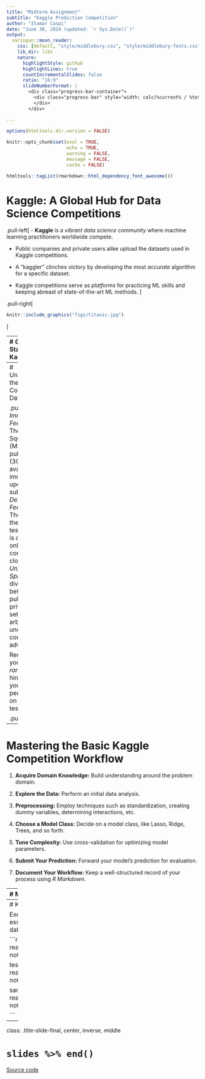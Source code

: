 ```yaml
---
title: "Midterm Assignment"
subtitle: "Kaggle Prediction Competition"
author: "Itamar Caspi"
date: "June 30, 2024 (updated: `r Sys.Date()`)"
output:
  xaringan::moon_reader:
    css: [default, "style/middlebury.css", "style/middlebury-fonts.css"]
    lib_dir: libs
    nature:
      highlightStyle: github
      highlightLines: true
      countIncrementalSlides: false
      ratio: "16:9"
      slideNumberFormat: |
        <div class="progress-bar-container">
          <div class="progress-bar" style="width: calc(%current% / %total% * 100%);">
          </div>
        </div>
      
---
```


```r
options(htmltools.dir.version = FALSE)

knitr::opts_chunk$set(eval = TRUE,
                      echo = TRUE,
                      warning = FALSE,
                      message = FALSE,
                      cache = FALSE)

htmltools::tagList(rmarkdown::html_dependency_font_awesome())
```
# Kaggle: A Global Hub for Data Science Competitions

.pull-left[
- **Kaggle** is a *vibrant data science community* where machine learning practitioners worldwide compete.

- Public companies and private users alike upload the datasets used in Kaggle competitions.

- A "kaggler" clinches victory by developing the most *accurate* algorithm for a specific dataset.

- Kaggle competitions serve as *platforms* for practicing ML skills and keeping abreast of state-of-the-art ML methods.
]


.pull-right[


```r
knitr::include_graphics("figs/titanic.jpg")
```
]

---
# Getting Started with Kaggle

.pull-left[
1. **Step One:** Visit [www.kaggle.com](www.kaggle.com) and sign-up.

2. **Step Two:** Navigate to the ml4econ course competition (link on Moodle)

3. **Step Three:** Thoroughly review the competition details including objectives, deadlines, data, evaluation criteria, submission rules, and so on.
]

.pull-right[
```r
knitr::include_graphics("figs/ml4econ-kaggle.png")
```
]


---
# Understanding the Kaggle Competition Data Structure

.pull-left[
- *Immediate Feedback:* The Mean Squared Error (MSE) for the public test set (30%) is available immediately upon submission.
- *Delayed Feedback:* The MSE for the private test set (70%) is disclosed only after the competition closes.
- *Unpredictable Split:* The division between the public and private test sets is arbitrary and undisclosed to competitors in advance.

Remember, your *final ranking* hinges on your performance on the *private* test set.
]

.pull-right[
```r
knitr::include_graphics("figs/mse.png")
```
]


---
# Mastering the Basic Kaggle Competition Workflow

1. **Acquire Domain Knowledge:** Build understanding around the problem domain.

2. **Explore the Data:** Perform an initial data analysis.

3. **Preprocessing:** Employ techniques such as standardization, creating dummy variables, determining interactions, etc.

4. **Choose a Model Class:** Decide on a model class, like Lasso, Ridge, Trees, and so forth.

5. **Tune Complexity:** Use cross-validation for optimizing model parameters.

6. **Submit Your Prediction:** Forward your model's prediction for evaluation.

7. **Document Your Workflow:** Keep a well-structured record of your process using *R Markdown*.



---
# Monitoring Your Performance

.pull-left[
- Leverage the public leaderboard to *track your performance*.  

- Your interim ranking (reflected in the "scores" column) is determined by your MSE on the public test set.  

- After the competition closes, the final ranking will hinge on the MSE on the private test set.  

- While you may submit multiple predictions, exercise caution to avoid overfitting the public test set!
]

.pull-right[
```r
knitr::include_graphics("figs/tracking.png")
```
]


---
# Kickstarting Your Kaggle Journey

Executing this code chunk will automatically download the essential data for our Kaggle competition. This includes train data, test data, and a sample submission file.


```r

train <- read.csv("https://raw.githubusercontent.com/ml4econ/lecture-notes-2024/master/a-kaggle/data/train.csv")

test <- read.csv("https://raw.githubusercontent.com/ml4econ/lecture-notes-2023/master/a-kaggle/data/test.csv")

sample_submission <- read.csv("https://raw.githubusercontent.com/ml4econ/lecture-notes-2023/master/a-kaggle/data/sample_submission.csv")

```


---
class: .title-slide-final, center, inverse, middle

# `slides %>% end()`

[<i class="fa fa-github"></i> Source code](https://raw.githack.com/ml4econ/notes-spring2021/master/a-kaggle/a-kaggle.html)  





